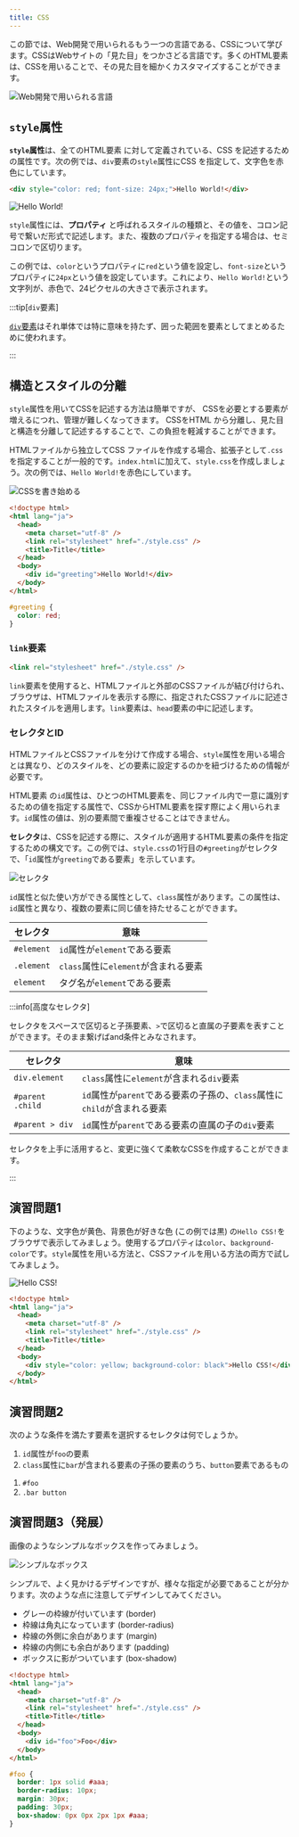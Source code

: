 ```yaml
---
title: CSS
---
```


この節では、Web開発で用いられるもう一つの言語である、CSSについて学びます。CSSはWebサイトの「見た目」をつかさどる言語です。多くの<Term>HTML要素</Term>は、<Term>CSS</Term>を用いることで、その見た目を細かくカスタマイズすることができます。

![Web開発で用いられる言語](../02-html/web-development-languages.drawio.svg)

## `style`属性

<Term>**`style`属性**</Term>は、全ての<Term>HTML要素</Term>
に対して定義されている、<Term>CSS</Term>
を記述するための属性です。次の例では、`div`要素の`style`属性に<Term>CSS</Term>
を指定して、文字色を赤色にしています。

```html title="index.html"
<div style="color: red; font-size: 24px;">Hello World!</div>
```

<ViewSource url={import.meta.url} path="_samples/first-css" />

![Hello World!](./red-hello-world.png)

<Term>`style`属性</Term>には、<Term type="cssProperty">**プロパティ**</Term>
と呼ばれるスタイルの種類と、その値を、コロン記号で繋いだ形式で記述します。また、複数のプロパティを指定する場合は、セミコロンで区切ります。

この例では、`color`という<Term type="cssProperty">プロパティ</Term>に`red`という値を設定し、`font-size`という<Term type="cssProperty">プロパティ</Term>に`24px`という値を設定しています。これにより、`Hello World!`という文字列が、赤色で、24ピクセルの大きさで表示されます。

:::tip[`div`要素]

[`div`要素](https://developer.mozilla.org/ja/docs/Web/HTML/Element/div)はそれ単体では特に意味を持たず、囲った範囲を要素としてまとめるために使われます。

:::

## 構造とスタイルの分離

<Term>`style`属性</Term>を用いて<Term>CSS</Term>を記述する方法は簡単ですが、
<Term>CSS</Term>を必要とする要素が増えるにつれ、管理が難しくなってきます。
<Term>CSS</Term>を<Term>HTML</Term>
から分離し、見た目と構造を分離して記述するすることで、この負担を軽減することができます。

<Term>HTML</Term>ファイルから独立して<Term>CSS</Term>
ファイルを作成する場合、拡張子として`.css`を指定することが一般的です。`index.html`に加えて、`style.css`を作成しましょう。次の例では、`Hello
World!`を赤色にしています。

![CSSを書き始める](./begin-css.png)

```html title="index.html"
<!doctype html>
<html lang="ja">
  <head>
    <meta charset="utf-8" />
    <link rel="stylesheet" href="./style.css" />
    <title>Title</title>
  </head>
  <body>
    <div id="greeting">Hello World!</div>
  </body>
</html>
```

```css title="style.css"
#greeting {
  color: red;
}
```

<ViewSource url={import.meta.url} path="_samples/red-hello-world" />

### `link`要素

```html title="index.html"
<link rel="stylesheet" href="./style.css" />
```

`link`要素を使用すると、HTMLファイルと外部のCSSファイルが結び付けられ、ブラウザは、HTMLファイルを表示する際に、指定されたCSSファイルに記述されたスタイルを適用します。`link`要素は、`head`要素の中に記述します。

### セレクタとID

HTMLファイルとCSSファイルを分けて作成する場合、`style`属性を用いる場合とは異なり、どのスタイルを、どの要素に設定するのかを紐づけるための情報が必要です。

<Term>HTML要素</Term>
の`id`属性は、ひとつのHTML要素を、同じファイル内で一意に識別するための値を指定する属性で、CSSからHTML要素を探す際によく用いられます。`id`属性の値は、別の要素間で重複させることはできません。

**セレクタ**は、CSSを記述する際に、スタイルが適用するHTML要素の条件を指定するための構文です。この例では、`style.css`の1行目の`#greeting`がセレクタで、「`id`属性が`greeting`である要素」を示しています。

![セレクタ](selector.drawio.svg)

`id`属性と似た使い方ができる属性として、`class`属性があります。この属性は、`id`属性と異なり、複数の要素に同じ値を持たせることができます。

| セレクタ   | 意味                                 |
| ---------- | ------------------------------------ |
| `#element` | `id`属性が`element`である要素        |
| `.element` | `class`属性に`element`が含まれる要素 |
| `element`  | タグ名が`element`である要素          |

:::info[高度なセレクタ]

セレクタをスペースで区切ると子孫要素、`>`で区切ると直属の子要素を表すことができます。そのまま繋げばand条件とみなされます。

| セレクタ         | 意味                                                                     |
| ---------------- | ------------------------------------------------------------------------ |
| `div.element`    | `class`属性に`element`が含まれる`div`要素                                |
| `#parent .child` | `id`属性が`parent`である要素の子孫の、`class`属性に`child`が含まれる要素 |
| `#parent > div`  | `id`属性が`parent`である要素の直属の子の`div`要素                        |

セレクタを上手に活用すると、変更に強くて柔軟なCSSを作成することができます。

:::

## 演習問題1

下のような、文字色が黄色、背景色が好きな色 (この例では黒) の`Hello CSS!`をブラウザで表示してみましょう。使用するプロパティは`color`、`background-color`です。`style`属性を用いる方法と、CSSファイルを用いる方法の両方で試してみましょう。

![Hello CSS!](yellow-hello-css.png)

<Answer title="Hello CSS!">

```html title="index.html"
<!doctype html>
<html lang="ja">
  <head>
    <meta charset="utf-8" />
    <link rel="stylesheet" href="./style.css" />
    <title>Title</title>
  </head>
  <body>
    <div style="color: yellow; background-color: black">Hello CSS!</div>
  </body>
</html>
```

</Answer>

<ViewSource url={import.meta.url} path="_samples/yellow-hello-css" />

## 演習問題2

次のような条件を満たす要素を選択するセレクタは何でしょうか。

1. `id`属性が`foo`の要素
2. `class`属性に`bar`が含まれる要素の子孫の要素のうち、`button`要素であるもの

<Answer title="セレクタ">

1. `#foo`
2. `.bar button`

</Answer>

## 演習問題3（発展）

画像のようなシンプルなボックスを作ってみましょう。

![シンプルなボックス](./rounded-box-with-shadow.png)

シンプルで、よく見かけるデザインですが、様々な指定が必要であることが分かります。次のような点に注意してデザインしてみてください。

- グレーの枠線が付いています (border)
- 枠線は角丸になっています (border-radius)
- 枠線の外側に余白があります (margin)
- 枠線の内側にも余白があります (padding)
- ボックスに影がついています (box-shadow)

<Answer title="シンプルなボックス">

```html title="index.html"
<!doctype html>
<html lang="ja">
  <head>
    <meta charset="utf-8" />
    <link rel="stylesheet" href="./style.css" />
    <title>Title</title>
  </head>
  <body>
    <div id="foo">Foo</div>
  </body>
</html>
```

```css title="style.css"
#foo {
  border: 1px solid #aaa;
  border-radius: 10px;
  margin: 30px;
  padding: 30px;
  box-shadow: 0px 0px 2px 1px #aaa;
}
```

<ViewSource url={import.meta.url} path="_samples/foo" />

</Answer>
